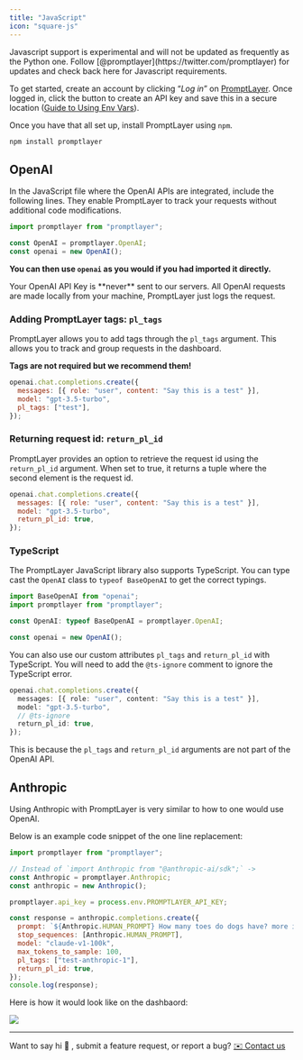 ```yaml
---
title: "JavaScript"
icon: "square-js"
---
```


<Warning>
  Javascript support is experimental and will not be updated as frequently as
  the Python one. Follow [@promptlayer](https://twitter.com/promptlayer) for
  updates and check back here for Javascript requirements.
</Warning>

To get started, create an account by clicking “_Log in_” on [PromptLayer](https://promptlayer.com/). Once logged in, click the button to create an API key and save this in a secure location ([Guide to Using Env Vars](https://nodejs.dev/en/learn/how-to-read-environment-variables-from-nodejs/)).

Once you have that all set up, install PromptLayer using `npm`.

```bash
npm install promptlayer
```

## OpenAI

In the JavaScript file where the OpenAI APIs are integrated, include the following lines. They enable PromptLayer to track your requests without additional code modifications.

```js
import promptlayer from "promptlayer";

const OpenAI = promptlayer.OpenAI;
const openai = new OpenAI();
```

**You can then use `openai` as you would if you had imported it directly.**

<Info>
  Your OpenAI API Key is **never** sent to our servers. All OpenAI requests are
  made locally from your machine, PromptLayer just logs the request.
</Info>

### Adding PromptLayer tags: `pl_tags`

PromptLayer allows you to add tags through the `pl_tags` argument. This allows you to track and group requests in the dashboard.

**Tags are not required but we recommend them!**

```js
openai.chat.completions.create({
  messages: [{ role: "user", content: "Say this is a test" }],
  model: "gpt-3.5-turbo",
  pl_tags: ["test"],
});
```

### Returning request id: `return_pl_id`

PromptLayer provides an option to retrieve the request id using the `return_pl_id` argument. When set to true, it returns a tuple where the second element is the request id.

```js
openai.chat.completions.create({
  messages: [{ role: "user", content: "Say this is a test" }],
  model: "gpt-3.5-turbo",
  return_pl_id: true,
});
```

### TypeScript

The PromptLayer JavaScript library also supports TypeScript. You can type cast the `OpenAI` class to `typeof BaseOpenAI` to get the correct typings.

```ts
import BaseOpenAI from "openai";
import promptlayer from "promptlayer";

const OpenAI: typeof BaseOpenAI = promptlayer.OpenAI;

const openai = new OpenAI();
```

You can also use our custom attributes `pl_tags` and `return_pl_id` with TypeScript. You will need to add the `@ts-ignore` comment to ignore the TypeScript error.

```ts
openai.chat.completions.create({
  messages: [{ role: "user", content: "Say this is a test" }],
  model: "gpt-3.5-turbo",
  // @ts-ignore
  return_pl_id: true,
});
```

This is because the `pl_tags` and `return_pl_id` arguments are not part of the OpenAI API.

## Anthropic

Using Anthropic with PromptLayer is very similar to how to one would use OpenAI. 

Below is an example code snippet of the one line replacement:

```js
import promptlayer from "promptlayer";

// Instead of `import Anthropic from "@anthropic-ai/sdk";` ->
const Anthropic = promptlayer.Anthropic;
const anthropic = new Anthropic();

promptlayer.api_key = process.env.PROMPTLAYER_API_KEY;

const response = anthropic.completions.create({
  prompt: `${Anthropic.HUMAN_PROMPT} How many toes do dogs have? more information more information more${Anthropic.AI_PROMPT}`,
  stop_sequences: [Anthropic.HUMAN_PROMPT],
  model: "claude-v1-100k",
  max_tokens_to_sample: 100,
  pl_tags: ["test-anthropic-1"],
  return_pl_id: true,
});
console.log(response);
```

Here is how it would look like on the dashbaord:

<img src="/images/anthropic-test.png" />

---

Want to say hi 👋 , submit a feature request, or report a bug? [✉️ Contact us](mailto:hello@promptlayer.com)
